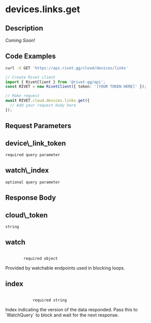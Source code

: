 
# devices.links.get

## Description

_Coming Soon!_

## Code Examples

<CodeGroup title='Request' tag='GET' label='https://api.rivet.gg/cloud/devices/links'>

```bash {{ "title": "cURL" }}
curl -X GET 'https://api.rivet.gg/cloud/devices/links'
```

```ts
// Create Rivet client
import { RivetClient } from '@rivet-gg/api';
const RIVET = new RivetClient({ token: '[YOUR TOKEN HERE]' });

// Make request
await RIVET.cloud.devices.links.get({
  // Add your request body here
});
```

</CodeGroup>

## Request Parameters

<div className="property ml-4">
<div className="flex flex-row items-center my-2">
<h2 className="text-lg font-bold text-cream-50 m-0">device\_link_token</h2><code className="m-0 ml-4 pb-0 pt-0.5 text-cream-500"><span className="font-normal text-cream-600">required</span> query parameter</code>
</div>

</div>
<div className="property ml-4">
<div className="flex flex-row items-center my-2">
<h2 className="text-lg font-bold text-cream-50 m-0">watch\_index</h2><code className="m-0 ml-4 pb-0 pt-0.5 text-cream-500"><span className="font-normal text-cream-600">optional</span> query parameter</code>
</div>

</div>

## Response Body

<div className='properties '>
  <div className='property ml-4'>
    <div className='my-2 flex flex-row items-center'>
      <h2 className='m-0 text-lg font-bold text-cream-50'>cloud\_token</h2>
      <code className='m-0 ml-4 pb-0 pt-0.5 text-cream-500'>string</code>
    </div>
  </div>
  <div className='property ml-4'>
    <div className='my-2 flex flex-row items-center'>
      <h2 className='m-0 text-lg font-bold text-cream-50'>watch</h2>
      <code className='m-0 ml-4 pb-0 pt-0.5 text-cream-500'>
        <span className='font-normal text-cream-600'>required</span> object
      </code>
    </div>
    <div className='description pl-2'>Provided by watchable endpoints used in blocking loops.</div>
    <div className='properties ml-2 border-l-2 border-cream-700 pl-2'>
      <div className='property ml-4'>
        <div className='my-2 flex flex-row items-center'>
          <h2 className='m-0 text-lg font-bold text-cream-50'>index</h2>
          <code className='m-0 ml-4 pb-0 pt-0.5 text-cream-500'>
            <span className='font-normal text-cream-600'>required</span> string
          </code>
        </div>
        <div className='description pl-2'>
          Index indicating the version of the data responded. Pass this to `WatchQuery` to block and wait for
          the next response.
        </div>
      </div>
    </div>
  </div>
</div>
